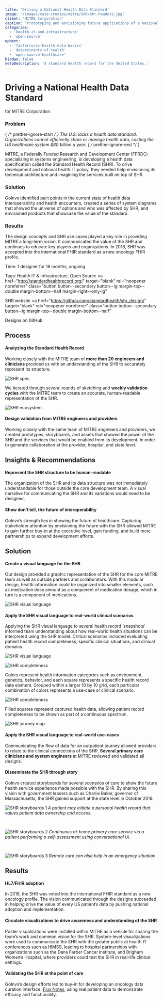 ```yaml
---
title: 'Driving a National Health Data Standard'
image: '/images/case-studies/mitre/SHR/shr-header2.jpg'
client: 'MITRE Corporation'
caption: 'Prototyping and envisioning future applications of a national health data standard to drive its development.'
categories:
  - 'health-it-and-infrastructure'
  - 'open-source'
upNext:
  - 'fastercures-health-data-basics'
  - 'determinants-of-health'
  - 'open-source-healthcare'
hidden: false
metaDescription: 'A standard health record for the United States.'
---
```



# Driving a National Health Data Standard

for MITRE Corporation

### Problem

{ /* prettier-ignore-start */ }
The U.S. lacks a health data standard. Organizations cannot efficiently share or manage health data, costing the US healthcare system \$80 billion a year.
{ /* prettier-ignore-end */ }

MITRE, a Federally Funded Research and Development Center (FFRDC) specializing in systems engineering, is developing a health data specification called the Standard Health Record (SHR). To drive development and national health IT policy, they needed help envisioning its technical architecture and imagining the services built on top of SHR.

### Solution

GoInvo identified pain points in the current state of health data interoperability and health encounters, created a series of system diagrams that showed the universe of options and who was affected by SHR, and envisioned products that showcase the value of the standard.

### Results

The design concepts and SHR use cases played a key role in providing MITRE a long-term vision. It communicated the value of the SHR and continues to educate key players and organizations. In 2018, SHR was accepted into the international FHIR standard as a new oncology FHIR profile.

<span class="text--uppercase text--gray text--bold text--spacing text--md">Time:</span> 1 designer for 18 months, ongoing

<span class="text--uppercase text--gray text--bold text--spacing text--md">Tags:</span> Health IT & Infrastructure, Open Source
<a
  href="http://standardhealthrecord.org/"
  target="blank"
  rel="noopener noreferrer"
  class="button button--secondary button--lg margin-top--double margin-bottom--half margin-right--only-lg"
>
  SHR website
</a>
<a
  href="https://github.com/standardhealth/shr_design/"
  target="blank"
  rel="noopener noreferrer"
  class="button button--secondary button--lg margin-top--double margin-bottom--half"
>
  Designs on GitHub
</a>
<Divider />

## Process

#### Analyzing the Standard Health Record

Working closely with the MITRE team of **more than 20 engineers and clinicians** provided us with an understanding of the SHR to accurately represent its structure.

![SHR spec](/images/case-studies/mitre/SHR/shr-spec.jpg)

We iterated through several rounds of sketching and **weekly validation cycles** with the MITRE team to create an accurate, human-readable representation of the SHR.

![SHR ecosystem](/images/case-studies/mitre/SHR/shr-ecosystem2.jpg)

#### Design validation from MITRE engineers and providers

Working closely with the same team of MITRE engineers and providers, we created prototypes, storyboards, and assets that showed the power of the SHR and the services that would be enabled from its development, in order to generate collaboration at the provider, hospital, and state level.

<Divider />

## Insights & Recommendations

#### Represent the SHR structure to be human-readable

The organization of the SHR and its data structure was not immediately understandable for those outside the core development team. A visual narrative for communicating the SHR and its variations would need to be designed.

#### Show don’t tell, the future of interoperability

GoInvo’s strength lies in showing the future of healthcare. Capturing stakeholder attention by envisioning the future with the SHR allowed MITRE to gain further buy-in at the executive level, gain funding, and build more partnerships to expand development efforts.

<Divider />

## Solution

#### Create a visual language for the SHR

Our design provided a graphic representation of the SHR for the core MITRE team as well as outside partners and collaborators. With this modular design, health information could be organized into smaller elements, such as medication dose amount as a component of medication dosage, which in turn is a component of medications.

![SHR visual language](/images/case-studies/mitre/SHR/shr-visual-language.jpg)

#### Apply the SHR visual language to real-world clinical scenarios

Applying the SHR visual language to several health record ‘snapshots’ informed team understanding about how real-world health situations can be interpreted using the SHR model. Critical scenarios included evaluating patient health record completeness, specific clinical situations, and clinical domains.

![SHR visual language](/images/case-studies/mitre/SHR/shr-completeness-full.jpg)

![SHR completeness](/images/case-studies/mitre/SHR/shr-completeness-scenarios.jpg)

Colors represent health information categories such as environment, genetics, behavior, and each square represents a specific health record data element. Grouped within a larger 10 by 10 grid, each particular combination of colors represents a use-case or clinical scenario.

![SHR completeness](/images/case-studies/mitre/SHR/shr-completeness-record.jpg)

Filled squares represent captured health data, allowing patient record completeness to be shown as part of a continuous spectrum.

![SHR journey map](/images/case-studies/mitre/SHR/shr-journey-map-full.jpg)

#### Apply the SHR visual language to real-world use-cases

Communicating the flow of data for an outpatient journey allowed providers to relate to the clinical connections of the SHR. **Several primary care clinicians and system engineers** at MITRE reviewed and validated all designs.

#### Disseminate the SHR through story

GoInvo created storyboards for several scenarios of care to show the future health service experience made possible with the SHR. By sharing this vision with government leaders such as Charlie Baker, governor of Massachusetts, the SHR gained support at the state level in October 2016.

![SHR storyboards 1](/images/case-studies/mitre/SHR/shr-storyboard-initiate.jpg)
_A patient may initiate a personal health record that values patient data ownership and access._

<br />

![SHR storyboards 2](/images/case-studies/mitre/SHR/shr-storyboard-at-home.jpg)
_Continuous at-home primary care service via a patient performing a self-assessment using conversational UI._

<br />

![SHR storyboards 3](/images/case-studies/mitre/SHR/shr-storyboard-emergency.jpg)
_Remote care can also help in an emergency situation._

<Divider />

## Results

#### HL7/FHIR adoption

In 2018, the SHR was voted into the international FHIR standard as a new oncology profile. The vision communicated through the designs succeeded in helping drive the value of every US patient’s data by pushing national adoption and implementation.

#### Circulate visualizations to drive awareness and understanding of the SHR

Poster visualizations were installed within MITRE as a vehicle for sharing the team’s work and common vision for the SHR. System-level visualizations were used to communicate the SHR with the greater public at health IT conferences such as HIMSS, leading to hospital partnerships with organizations such as the Dana Farber Cancer Institute, and Brigham Women’s Hospital, where providers could test the SHR in real-life clinical settings.

#### Validating the SHR at the point of care

GoInvo’s design efforts led to buy-in for developing an oncology data curation interface, [Flux Notes](https://fluxnotes.org/), using real patient data to demonstrate efficacy and functionality.
